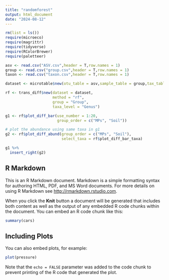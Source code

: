 ---
title: "randomforest"
output: html_document
date: "2024-08-12"
---

```{r setup, include=FALSE}
rm(list = ls())
require(microeco)
require(magrittr)
require(tidyverse)
require(RColorBrewer)
require(paletteer)

asv <- read.csv("ASV.csv",header = T,row.names = 1)
group <- read.csv("group.csv",header = T,row.names = 1)
taxon <- read.csv("taxon.csv",header = T,row.names = 1)

dataset <- microtable$new(otu_table = asv,sample_table = group,tax_table = taxon)

rf <- trans_diff$new(dataset = dataset, 
                     method = "rf", 
                     group = "Group", 
                     taxa_level = "Genus")

g1 <- rf$plot_diff_bar(use_number = 1:20, 
                       group_order = c("MPs", "Soil"))

# plot the abundance using same taxa in g1
g2 <- rf$plot_diff_abund(group_order = c("MPs", "Soil"), 
                         select_taxa = rf$plot_diff_bar_taxa)

g1 %>% 
  insert_right(g2)

```

## R Markdown

This is an R Markdown document. Markdown is a simple formatting syntax for authoring HTML, PDF, and MS Word documents. For more details on using R Markdown see <http://rmarkdown.rstudio.com>.

When you click the **Knit** button a document will be generated that includes both content as well as the output of any embedded R code chunks within the document. You can embed an R code chunk like this:

```{r cars}
summary(cars)
```

## Including Plots

You can also embed plots, for example:

```{r pressure, echo=FALSE}
plot(pressure)
```

Note that the `echo = FALSE` parameter was added to the code chunk to prevent printing of the R code that generated the plot.
